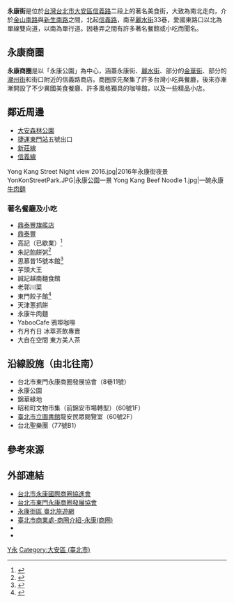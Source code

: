 {{Infobox TwRoad2|
|bgcolorh= 
|colorh=
|code=
|name=永康街
|enname=Yongkang St.<ref>{{cite web |title=Yongkang Street Area - 永康街區 |url=https://www.travel.taipei/zh-tw/attraction/details/1587 |website=臺北旅遊網 |date= |access-date=2019-04-21 |archive-date=2021-01-18 |archive-url=https://web.archive.org/web/20210118104428/https://www.travel.taipei/zh-tw/attraction/details/1587 |dead-url=no }}</ref>
|level=一般道路
|length=
|sec=
|lastext=
|line=
|start=[[信義路_(台北市)|信義路]][[連雲街|連雲街]]口
|end=[[麗水街|麗水街]]33巷
|junc=[[愛國東路|愛國東路]]、[[金華街|金華街]]、[[潮州街_(台北市)|潮州街]]
|img=
|cap=
|size=
|left=連雲街
|right=
|leftlink=連雲街
|leftdirection=N
|rightlink=
|rightdirection=
|SN=
|SNtype=
|SNNum=
|SN2=
|SN2type=
|SN2Num=
|SN3=
|SN3type=
|SN3Num=
}}
'''永康街'''是位於[[台灣|台灣]][[台北市|台北市]][[大安區_(台北市)|大安區]][[信義路_(台北市)|信義路]]二段上的著名美食街，大致為南北走向，介於[[金山南路|金山南路]]與[[新生南路|新生南路]]之間，北起[[信義路_(台北市)|信義路]]，南至[[麗水街|麗水街]]33巷，愛國東路口以北為單線雙向道，以南為單行道。因巷弄之間有許多著名餐館或小吃而聞名。

==永康商圈==
{{Infobox retail market
| retail_market_name = 永康商圈<ref>{{cite web |title=臺北市商圈列表 |url=https://www.tcooc.gov.taipei/News_Content.aspx?n=66C72C728AC83337&sms=CA5BD9955AAB3039&s=876DE0ECD56CE0D4 |website=臺北市商業處 |date=2019-04-29 |access-date=2019-05-08 |archive-date=2020-11-11 |archive-url=https://web.archive.org/web/20201111122559/https://www.tcooc.gov.taipei/News_Content.aspx?n=66C72C728AC83337&sms=CA5BD9955AAB3039&s=876DE0ECD56CE0D4 |dead-url=no }}</ref>
| image              = 永康街商圈 - panoramio.jpg
| image_width        = 
| caption            = 
| location           = {{ROC-TW}}[[臺北市|臺北市]][[大安區_(臺北市)|大安區]]
| coordinates        = 
| address            = 信義路二段、麗水街、金華街及新生南路二段所圍區域
| opening_date       = 
| closing_date       = 
| developer          = 
| manager            = 
| owner              = 
| architect          = 
| environment_type   = 
| goods_sold         = 特色餐飲、古董藝品、服飾、玩具、布品
| normal_market_days = 
| number_of_tenants  = 
| floor_area         = 
| parking            = 
| website            = [https://yongkang-street.org/ yongkang-street.org]<br>[https://www.taipeiyongkang.com.tw/ www.taipeiyongkang.com.tw]
| belowstyle         = 
| footnotes          = 
}}
'''永康商圈'''是以「永康公園」為中心，涵蓋永康街、[[麗水街|麗水街]]、部分的[[金華街|金華街]]、部分的[[潮州街|潮州街]]和街口附近的信義路商店。商圈原先聚集了許多台灣小吃與餐廳，後來亦漸漸開設了不少異國美食餐廳、許多風格獨具的咖啡館，以及一些精品小店。

==鄰近周邊==
*[[大安森林公園|大安森林公園]]
*[[台北捷運|捷運]][[東門站_(台北市)|東門站]]五號出口
*[[新莊線|新莊線]]
*[[信義線|信義線]]

<gallery mode=packed>
Yong Kang Street Night view 2016.jpg|2016年永康街夜景
YonKonStreetPark.JPG|永康公園一景
Yong Kang Beef Noodle 1.jpg|一碗永康[[牛肉麵|牛肉麵]]
</gallery>

===著名餐廳及小吃===
*[[鼎泰豐旗艦店|鼎泰豐旗艦店]]
*[[鼎泰豐|鼎泰豐]]
*高記（已歇業）<ref>{{Cite web |url=http://www.kao-chi.com/ |title=存档副本 |access-date=2008-06-23 |archive-date=2021-02-02 |archive-url=https://web.archive.org/web/20210202011109/http://www.kao-chi.com/ |dead-url=no }}</ref>
*朱記餡餅粥<ref>{{Cite web |url=http://www.zhuji.com.tw/ |title=存档副本 |access-date=2022-01-05 |archive-date=2020-08-15 |archive-url=https://web.archive.org/web/20200815040038/https://zhuji.com.tw/ |dead-url=no }}</ref>
*思慕昔15號本館<ref>{{Cite web |url=http://www.smoothiehouse.com/ |title=存档副本 |access-date=2022-01-05 |archive-date=2021-03-04 |archive-url=https://web.archive.org/web/20210304170245/http://www.smoothiehouse.com/ |dead-url=no }}</ref>
*芋頭大王
*誠記越南麵食館
*老郭川菜
*東門餃子館<ref>{{Cite web |url=http://www.dongmen.com.tw/ |title=存档副本 |access-date=2022-01-05 |archive-date=2020-08-13 |archive-url=https://web.archive.org/web/20200813170938/http://dongmen.com.tw/ |dead-url=no }}</ref>
*天津蔥抓餅
*永康牛肉麵
*YabooCafe 鴉埠咖啡
*冇月冇日 冰萃茶飲專賣
*大自在空間 東方美人茶

==沿線設施（由北往南）==
*台北市東門永康商圈發展協會（8巷11號）
*永康公園 
*錦華綠地
*昭和町文物市集（前錦安市場轉型）（60號1F）
*[[臺北市立圖書館|臺北市立圖書館]]龍安民眾閱覽室（60號2F）
*台北聖樂團（77號B1）

==參考來源==
{{commonscat|Yongkang Street}}
{{reflist}}

==外部連結==
*[https://yongkang-street.org/ 台北市永康國際商圈協進會] {{Wayback|url=https://yongkang-street.org/ |date=20201020163353 }}
*[https://www.taipeiyongkang.com.tw/ 台北市東門永康商圈發展協會]
*[https://www.travel.taipei/zh-tw/attraction/details/1587 永康街區  臺北旅遊網] {{Wayback|url=https://www.travel.taipei/zh-tw/attraction/details/1587 |date=20210118104428 }}
*[https://www.tcooc.gov.taipei/cp.aspx?n=D6636C188A8ADC8E&s=928F0FB82A0806B0&ccms_cs=1 臺北市商業處-商圈介紹-永康(商圈)] {{Wayback|url=https://www.tcooc.gov.taipei/cp.aspx?n=D6636C188A8ADC8E&s=928F0FB82A0806B0&ccms_cs=1 |date=20201116035137 }}
*{{facebook|台北市東門永康商圈發展協會-262350720484708|台北市東門永康商圈發展協會}}
*{{facebook|台北市永康國際商圈協進會-1830716340514844|台北市永康國際商圈協進會}}

{{台北市商圈}}
[[Category:台北市街道|Y永]]
[[Category:大安區_(臺北市)|Category:大安區 (臺北市)]]